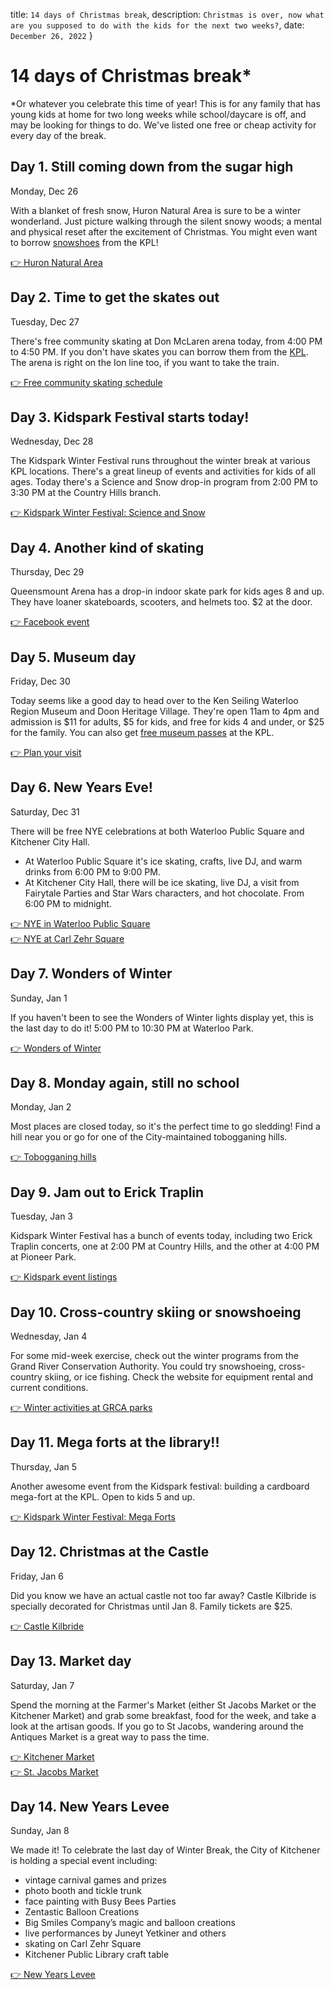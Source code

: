 
  title: `14 days of Christmas break`,
  description: `Christmas is over, now what are you supposed to do with the kids for the next two weeks?`,
  date: `December 26, 2022`
}

# 14 days of Christmas break*

*Or whatever you celebrate this time of year! This is for any family that has young kids at home for two long weeks while school/daycare is off, and may be looking for things to do. We've listed one free or cheap activity for every day of the break. 

## Day 1. Still coming down from the sugar high
Monday, Dec 26

With a blanket of fresh snow, Huron Natural Area is sure to be a winter wonderland. Just picture walking through the silent snowy woods; a mental and physical reset after the excitement of Christmas. You might even want to borrow [snowshoes](https://www.kpl.org/things-to-check-out/cool-things) from the KPL! 

[👉 Huron Natural Area](https://www.kitchener.ca/en/parks-and-trails/huron-natural-area.aspx)

## Day 2. Time to get the skates out
Tuesday, Dec 27

There's free community skating at Don McLaren arena today, from 4:00 PM to 4:50 PM. If you don't have skates you can borrow them from the [KPL](https://www.kpl.org/things-to-check-out/cool-things). The arena is right on the Ion line too, if you want to take the train. 

[👉 Free community skating schedule](https://calendar.kitchener.ca/default/Month?Public%20Events=The+Aud&Skating=Adult+Shinny+Pick-Up+Hockey%7cAll+Ages+Stick+and+Puck%7cPublic+Skating+free%7cPublic+Skating+Paid%7cSenior+Shinny&StartDate=12/01/2022)

## Day 3. Kidspark Festival starts today!
Wednesday, Dec 28

The Kidspark Winter Festival runs throughout the winter break at various KPL locations. There's a great lineup of events and activities for kids of all ages. Today there's a Science and Snow drop-in program from 2:00 PM to 3:30 PM at the Country Hills branch. 

[👉 Kidspark Winter Festival: Science and Snow](https://www.kpl.org/programs-and-events/event-listing/event?eventID=2629)


## Day 4. Another kind of skating
Thursday, Dec 29

Queensmount Arena has a drop-in indoor skate park for kids ages 8 and up. They have loaner skateboards, scooters, and helmets too. $2 at the door. 

[👉 Facebook event](https://www.facebook.com/events/1189515881691170/1212608486048576)


## Day 5. Museum day
Friday, Dec 30

Today seems like a good day to head over to the Ken Seiling Waterloo Region Museum and Doon Heritage Village. They're open 11am to 4pm and admission is $11 for adults, $5 for kids, and free for kids 4 and under, or $25 for the family. You can also get [free museum passes](https://www.kpl.org/things-to-check-out/cool-things) at the KPL.

[👉 Plan your visit](https://regionofwaterloomuseums.ca/en/visit/plan-your-visit-ken-seiling-waterloo-region-museum-doon-heritage-village.aspx)


## Day 6. New Years Eve!
Saturday, Dec 31

There will be free NYE celebrations at both Waterloo Public Square and Kitchener City Hall. 
- At Waterloo Public Square it's ice skating, crafts, live DJ, and warm drinks from 6:00 PM to 9:00 PM. 
- At Kitchener City Hall, there will be ice skating, live DJ, a visit from Fairytale Parties and Star Wars characters, and hot chocolate. From 6:00 PM to midnight. 

[👉 NYE in Waterloo Public Square](https://explorewaterloo.ca/event/new-years-eve-in-waterloo-public-square/)  
[👉 NYE at Carl Zehr Square](https://www.kitchener.ca/en/arts-culture-and-events/new-years-eve.aspx)

## Day 7. Wonders of Winter

Sunday, Jan 1

If you haven't been to see the Wonders of Winter lights display yet, this is the last day to do it! 5:00 PM to 10:30 PM at Waterloo Park. 

[👉 Wonders of Winter](https://www.wondersofwinter.ca/)

## Day 8. Monday again, still no school
Monday, Jan 2  

Most places are closed today, so it's the perfect time to go sledding! Find a hill near you or go for one of the City-maintained tobogganing hills. 

[👉 Tobogganing hills](https://www.kitchener.ca/en/parks-and-trails/tobogganing-hills.aspx)

## Day 9. Jam out to Erick Traplin
Tuesday, Jan 3

Kidspark Winter Festival has a bunch of events today, including two Erick Traplin concerts, one at 2:00 PM at Country Hills, and the other at 4:00 PM at Pioneer Park.

[👉 Kidspark event listings](https://www.kpl.org/programs-and-events/event-listing?&eventsKeywords=Kidspark&eventsFromDate=2023-01-03&eventsToDate=2023-01-03&locationID=-1&eventAttributeID_3=-1&categoryID=-1)

## Day 10. Cross-country skiing or snowshoeing
Wednesday, Jan 4  

For some mid-week exercise, check out the winter programs from the Grand River Conservation Authority. You could try snowshoeing, cross-country skiing, or ice fishing. Check the website for equipment rental and current conditions.

[👉 Winter activities at GRCA parks](https://www.grandriver.ca/en/outdoor-recreation/Winter-activity-conditions.aspx?_mid_=1306)

## Day 11. Mega forts at the library!!
Thursday, Jan 5  

Another awesome event from the Kidspark festival: building a cardboard mega-fort at the KPL. Open to kids 5 and up.

[👉 Kidspark Winter Festival: Mega Forts](https://www.kpl.org/programs-and-events/event-listing/event?eventID=2625)

## Day 12. Christmas at the Castle 
Friday, Jan 6  

Did you know we have an actual castle not too far away? Castle Kilbride is specially decorated for Christmas until Jan 8. Family tickets are $25. 

[👉 Castle Kilbride](https://www.wilmot.ca/en/living-here/Events-and-Exhibits.aspx)

## Day 13. Market day
Saturday, Jan 7  

Spend the morning at the Farmer's Market (either St Jacobs Market or the Kitchener Market) and grab some breakfast, food for the week, and take a look at the artisan goods. If you go to St Jacobs, wandering around the Antiques Market is a great way to pass the time. 

[👉 Kitchener Market](https://www.kitchenermarket.ca/en/find-a-vendor/saturday-farmers-market.aspx)  
[👉 St. Jacobs Market](https://stjacobsmarket.com/)

## Day 14. New Years Levee
Sunday, Jan 8  

We made it! To celebrate the last day of Winter Break, the City of Kitchener is holding a special event including:
- vintage carnival games and prizes
- photo booth and tickle trunk
- face painting with Busy Bees Parties
- Zentastic Balloon Creations
- Big Smiles Company’s magic and balloon creations
- live performances by Juneyt Yetkiner and others
- skating on Carl Zehr Square
- Kitchener Public Library craft table

[👉 New Years Levee](https://www.kitchener.ca/en/arts-culture-and-events/new-years-levee.aspx)



